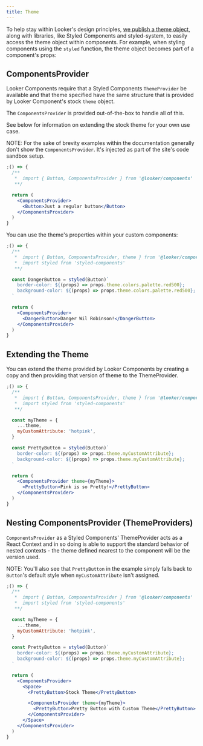 ```yaml
---
title: Theme
---
```


To help stay within Looker's design principles, [we publish a theme object](https://github.com/looker-open-source/components/blob/master/packages/design-tokens/src/theme.ts), along with libraries, like Styled Components and styled-system, to easily access the theme object within components. For example, when styling components using the `styled` function, the theme object becomes part of a component's props:

## ComponentsProvider

Looker Components require that a Styled Components `ThemeProvider` be available and that theme specified have the same structure that is provided by Looker Component's stock `theme` object.

The `ComponentsProvider` is provided out-of-the-box to handle all of this.

See below for information on extending the stock theme for your own use case.

NOTE: For the sake of brevity examples within the documentation generally don't show the `ComponentsProvider`. It's injected as part of the site's code sandbox setup.

```jsx
;() => {
  /**
   *  import { Button, ComponentsProvider } from '@looker/components'
   **/

  return (
    <ComponentsProvider>
      <Button>Just a regular button</Button>
    </ComponentsProvider>
  )
}
```

You can use the theme's properties within your custom components:

```jsx
;() => {
  /**
   *  import { Button, ComponentsProvider, theme } from '@looker/components'
   *  import styled from 'styled-components'
   **/

  const DangerButton = styled(Button)`
    border-color: ${(props) => props.theme.colors.palette.red500};
    background-color: ${(props) => props.theme.colors.palette.red500};
  `

  return (
    <ComponentsProvider>
      <DangerButton>Danger Wil Robinson!</DangerButton>
    </ComponentsProvider>
  )
}
```

## Extending the Theme

You can extend the theme provided by Looker Components by creating a copy and then providing that version of theme to the ThemeProvider.

```jsx
;() => {
  /**
   *  import { Button, ComponentsProvider, theme } from '@looker/components'
   *  import styled from 'styled-components'
   **/

  const myTheme = {
    ...theme,
    myCustomAttribute: 'hotpink',
  }

  const PrettyButton = styled(Button)`
    border-color: ${(props) => props.theme.myCustomAttribute};
    background-color: ${(props) => props.theme.myCustomAttribute};
  `

  return (
    <ComponentsProvider theme={myTheme}>
      <PrettyButton>Pink is so Pretty!</PrettyButton>
    </ComponentsProvider>
  )
}
```

## Nesting ComponentsProvider (ThemeProviders)

`ComponentsProvider` as a Styled Components' ThemeProvider acts as a React Context and in so doing is able to support the standard behavior of nested contexts - the theme defined nearest to the component will be the version used.

NOTE: You'll also see that `PrettyButton` in the example simply falls back to `Button`'s default style when `myCustomAttribute` isn't assigned.

```jsx
;() => {
  /**
   *  import { Button, ComponentsProvider } from '@looker/components'
   *  import styled from 'styled-components'
   **/

  const myTheme = {
    ...theme,
    myCustomAttribute: 'hotpink',
  }

  const PrettyButton = styled(Button)`
    border-color: ${(props) => props.theme.myCustomAttribute};
    background-color: ${(props) => props.theme.myCustomAttribute};
  `

  return (
    <ComponentsProvider>
      <Space>
        <PrettyButton>Stock Theme</PrettyButton>

        <ComponentsProvider theme={myTheme}>
          <PrettyButton>Pretty Button with Custom Theme</PrettyButton>
        </ComponentsProvider>
      </Space>
    </ComponentsProvider>
  )
}
```
